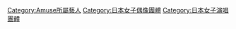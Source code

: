 [[Category:Amuse所屬藝人|Category:Amuse所屬藝人]]
[[Category:日本女子偶像團體|Category:日本女子偶像團體]]
[[Category:日本女子演唱團體|Category:日本女子演唱團體]]